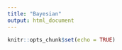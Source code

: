 ```yaml
---
title: "Bayesian"
output: html_document
---
```


```r
knitr::opts_chunk$set(echo = TRUE)
```


